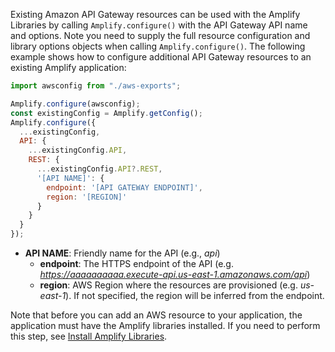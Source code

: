 Existing Amazon API Gateway resources can be used with the Amplify Libraries by calling `Amplify.configure()` with the API Gateway API name and options. Note you need to supply the full resource configuration and library options objects when calling `Amplify.configure()`. The following example shows how to configure additional API Gateway resources to an existing Amplify application:

```javascript
import awsconfig from "./aws-exports";

Amplify.configure(awsconfig);
const existingConfig = Amplify.getConfig();
Amplify.configure({
  ...existingConfig,
  API: {
    ...existingConfig.API,
    REST: {
      ...existingConfig.API?.REST,
      '[API NAME]': {
        endpoint: '[API GATEWAY ENDPOINT]',
        region: '[REGION]'
      }
    }
  }
});
```

- **API NAME**: Friendly name for the API (e.g., _api_)
  - **endpoint**: The HTTPS endpoint of the API (e.g. _https://aaaaaaaaaa.execute-api.us-east-1.amazonaws.com/api_)
  - **region**: AWS Region where the resources are provisioned (e.g. _us-east-1_). If not specified, the region will be inferred from the endpoint.

Note that before you can add an AWS resource to your application, the application must have the Amplify libraries installed. If you need to perform this step, see [Install Amplify Libraries](/[platform]/start/project-setup/create-application/#n2-install-amplify-libraries).
